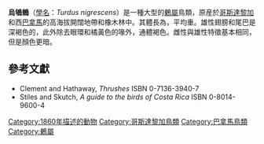 {{Speciesbox
| name = 烏鴝鶇
| image = Sooty Robin.jpg
| status = LC
| status_system = IUCN3.1
| status_ref = <ref>{{IUCN|id=22708844 |title=''Turdus nigrescens'' |assessors=[[BirdLife_International|BirdLife International]] |version=2013.2 |year=2012 |accessdate=26 November 2013}}</ref>
| genus = Turdus
| species = nigrescens
| authority = [[Jean_Cabanis|Cabanis]], 1860
}}

'''烏鴝鶇'''（[[學名|學名]]：''Turdus nigrescens''）是一種大型的[[鶇屬|鶇屬]]鳥類，原産於[[哥斯達黎加|哥斯達黎加]]和西[[巴拿馬|巴拿馬]]的高海拔開闊地帶和橡木林中。其體長為{{convert|24|-|25|cm}}，平均重{{convert|96|g}}。雄性翅膀和尾巴是深褐色的，此外除去眼環和橘黃色的喙外，通體褐色。雌性與雄性特徵基本相同，但是顏色更暗。

==參考文獻==
{{Reflist}}
* Clement and Hathaway, ''Thrushes'' ISBN 0-7136-3940-7
* Stiles and Skutch,  ''A guide to the birds of Costa Rica'' ISBN 0-8014-9600-4
{{Taxonbar|from=Q187305}}

[[Category:1860年描述的動物|Category:1860年描述的動物]]
[[Category:哥斯達黎加鳥類|Category:哥斯達黎加鳥類]]
[[Category:巴拿馬鳥類|Category:巴拿馬鳥類]]
[[Category:鶇屬|Category:鶇屬]]